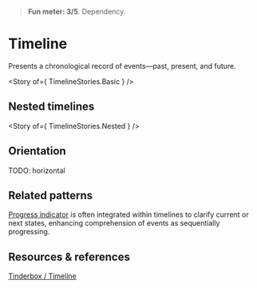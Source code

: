 
<Meta of={TimelineStories} />

> **Fun meter: 3/5**. Dependency.

# Timeline

Presents a chronological record of events—past, present, and future.

<Story of={ TimelineStories.Basic } />

## Nested timelines

<Story of={ TimelineStories.Nested } />

## Orientation

TODO: horizontal

## Related patterns

[Progress indicator](../?path=/docs/components-progress-indicator--docs) is often integrated within timelines to clarify current or next states, enhancing comprehension of events as sequentially progressing.

## Resources & references

[Tinderbox / Timeline](https://www.eastgate.com/Tinderbox/updates/Tinderbox56.html)
